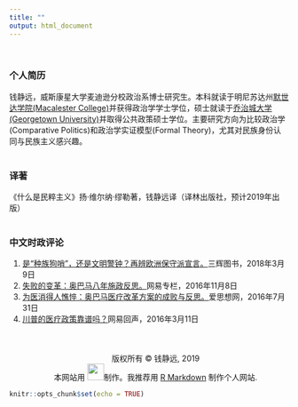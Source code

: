 ```yaml
---
title: ""
output: html_document
---
```

<br>

### 个人简历

钱静远，威斯康星大学麦迪逊分校政治系博士研究生。本科就读于明尼苏达州[默世达学院(Macalester College)](https://www.macalester.edu)并获得政治学学士学位，硕士就读于[乔治城大学(Georgetown University)](https://www.georgetown.edu)并取得公共政策硕士学位。主要研究方向为比较政治学(Comparative Politics)和政治学实证模型(Formal Theory)，尤其对民族身份认同与民族主义感兴趣。
<br><br>

### 译著

《什么是民粹主义》扬·维尔纳·缪勒著，钱静远译（译林出版社，预计2019年出版）
<br><br>

### 中文时政评论

1. [是“种族狗哨”，还是文明警钟？再辨欧洲保守派宣言。](http://www.sohu.com/a/225234681_439847)三辉图书，2018年3月9日
2. [失败的变革：奥巴马八年施政反思。](http://view.163.com/16/1108/19/C5CGAIJG000181LS.html)网易专栏，2016年11月8日
3. [为医消得人憔悴：奥巴马医疗改革方案的成败与反思。](http://www.aisixiang.com/data/100860.html)爱思想网，2016年7月31日
4. [川普的医疗政策靠谱吗？](http://view.163.com/special/USelection/trumpcare20160309.html)网易回声，2016年3月11日
<br>
<br>
<br>
<br>
<center> 版权所有 © 钱静远, 2019
<center>  本网站用 <img src="images/rstudio-logo.png" width="30">制作。我推荐用 [R Markdown](https://rmarkdown.rstudio.com/) 制作个人网站.

```r
knitr::opts_chunk$set(echo = TRUE)
```

